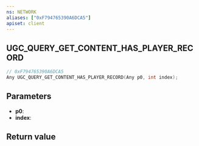 ```yaml
---
ns: NETWORK
aliases: ["0xF794765390A6DCA5"]
apiset: client
---
```

## UGC_QUERY_GET_CONTENT_HAS_PLAYER_RECORD

```c
// 0xF794765390A6DCA5
Any UGC_QUERY_GET_CONTENT_HAS_PLAYER_RECORD(Any p0, int index);
```


## Parameters
* **p0**:
* **index**:

## Return value